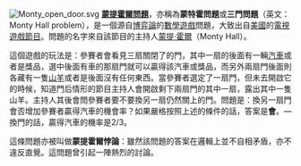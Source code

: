 [[File:Monty_open_door.svg|thumb]]
'''[[蒙提霍爾問題|蒙提霍爾問題]]'''，亦稱為'''蒙特霍問題'''或'''三門問題'''（英文：Monty Hall problem），是一個源自[[博弈論|博弈論]]的[[數學遊戲|數學遊戲]]問題，大致出自[[美國|美國]]的[[電視|電視]][[遊戲節目|遊戲節目]]''{{tsl|en|Let's Make a Deal|Let's Make a Deal}}''。問題的名字來自該節目的主持人[[蒙提·霍爾|蒙提·霍爾]]（Monty Hall）。

這個遊戲的玩法是：參賽者會看見三扇關閉了的門，其中一扇的後面有一輛[[汽車|汽車]]或者是獎品，選中後面有車的那扇門就可以贏得該汽車或獎品，而另外兩扇門後面則各藏有一隻[[山羊|山羊]]或者是後面沒有任何東西。當參賽者選定了一扇門，但未去開啟它的時候，知道門后情形的節目主持人會開啟剩下兩扇門的其中一扇，露出其中一隻山羊。主持人其後會問參賽者要不要換另一扇仍然關上的門。問題是：換另一扇門會否增加參賽者贏得汽車的機會率？如果嚴格按照上述的條件的話，答案是'''會'''。—換門的話，贏得汽車的機率是2/3。

這條問題亦被叫做'''蒙提霍爾悖論'''：雖然該問題的答案在邏輯上並不自相矛盾，亦不違反直覺。這問題曾引起一陣熱烈的討論。